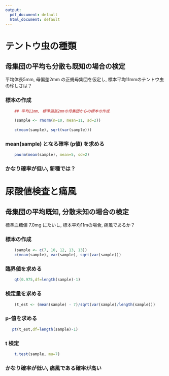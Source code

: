 ```yaml
---
output:
  pdf_document: default
  html_document: default
---
```

# テントウ虫の種類



## 母集団の平均も分散も既知の場合の検定

平均体長5mm, 母偏差2mm の正規母集団を仮定し,
標本平均11mmのテントウ虫の珍しさは？



### 標本の作成

```r
    
    ## 平均11mm, 標準偏差2mmの母集団からの標本の作成
    
    (sample <- rnorm(n=10, mean=11, sd=2))
    
    c(mean(sample), sqrt(var(sample)))

```


### mean(sample) となる確率 (p値) を求める

```r
    
    pnorm(mean(sample), mean=5, sd=2)

```


### かなり確率が低い, 新種では？


# 尿酸値検査と痛風


## 母集団の平均既知, 分散未知の場合の検定

標準血糖値 7.0mg にたいし, 
標本平均11mの場合, 痛風であるか？


### 標本の作成

```r
    
    (sample <- c(7, 10, 12, 13, 13))
    c(mean(sample), var(sample), sqrt(var(sample)))

```

### 臨界値を求める

```r
    
    qt(0.975,df=length(sample)-1)

```

### 検定量を求める

```r
    (t_est <- (mean(sample) - 7)/sqrt(var(sample)/length(sample)))

```


<a id="org6457449"></a>

### p-値を求める

```r

   pt(t_est,df=length(sample)-1)

```


### t 検定

```r

    t.test(sample, mu=7)

```

### かなり確率が低い, 痛風である確率が高い

